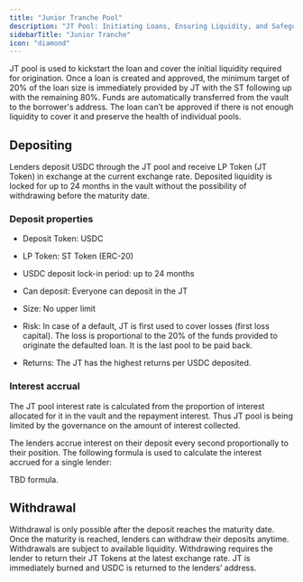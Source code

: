 ```yaml
---
title: "Junior Tranche Pool"
description: "JT Pool: Initiating Loans, Ensuring Liquidity, and Safeguarding Pool Health"
sidebarTitle: "Junior Tranche"
icon: "diamond"
---
```


JT pool is used to kickstart the loan and cover the initial liquidity required for origination. Once a loan is created and approved, the minimum target of 20% of the loan size is immediately provided by JT with the ST following up with the remaining 80%. Funds are automatically transferred from the vault to the borrower's address. The loan can’t be approved if there is not enough liquidity to cover it and preserve the health of individual pools.

## Depositing

Lenders deposit USDC through the JT pool and receive LP Token (JT Token) in exchange at the current exchange rate. Deposited liquidity is locked for up to 24 months in the vault without the possibility of withdrawing before the maturity date.

### Deposit properties

* Deposit Token: USDC

* LP Token: ST Token (ERC-20)

* USDC deposit lock-in period: up to 24 months

* Can deposit: Everyone can deposit in the JT

* Size: No upper limit

* Risk: In case of a default, JT is first used to cover losses (first loss capital). The loss is proportional to the 20% of the funds provided to originate the defaulted loan. It is the last pool to be paid back.

* Returns: The JT has the highest returns per USDC deposited.

### Interest accrual

The JT pool interest rate is calculated from the proportion of interest allocated for it in the vault and the repayment interest. Thus JT pool is being limited by the governance on the amount of interest collected. 

The lenders accrue interest on their deposit every second proportionally to their position. The following formula is used to calculate the interest accrued for a single lender:

TBD formula.

## Withdrawal

Withdrawal is only possible after the deposit reaches the maturity date. Once the maturity is reached, lenders can withdraw their deposits anytime. Withdrawals are subject to available liquidity. Withdrawing requires the lender to return their JT Tokens at the latest exchange rate. JT is immediately burned and USDC is returned to the lenders’ address.
